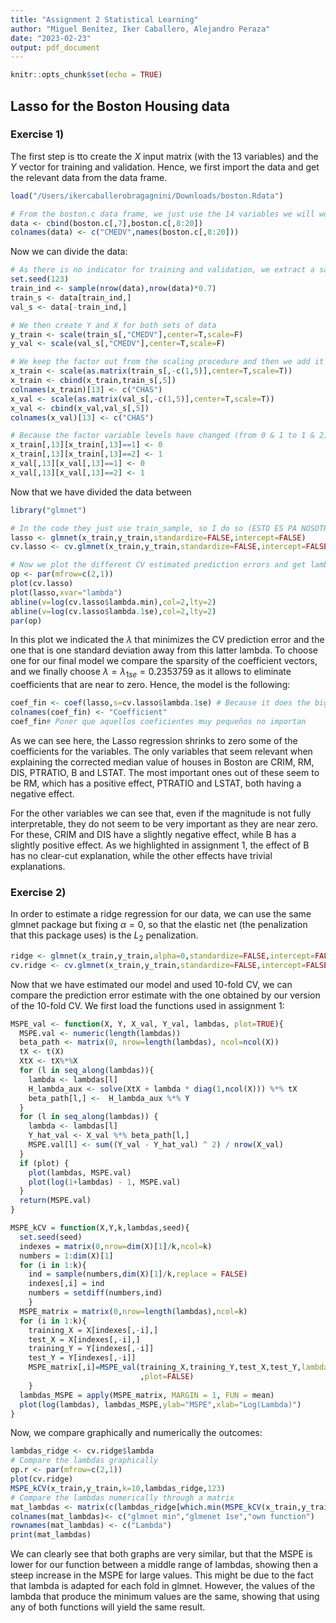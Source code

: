 ```yaml
---
title: "Assignment 2 Statistical Learning"
author: "Miguel Benítez, Iker Caballero, Alejandro Peraza"
date: "2023-02-23"
output: pdf_document
---
```


```r
knitr::opts_chunk$set(echo = TRUE)
```

## Lasso for the Boston Housing data

### Exercise 1)

The first step is tto create the $X$ input matrix (with the 13 variables) and the $Y$ vector for training and validation. Hence, we first import the data and get the relevant data from the data frame.

```r
load("/Users/ikercaballerobragagnini/Downloads/boston.Rdata")

# From the boston.c data frame, we just use the 14 variables we will work with
data <- cbind(boston.c[,7],boston.c[,8:20])
colnames(data) <- c("CMEDV",names(boston.c[,8:20]))
```

Now we can divide the data:

```r
# As there is no indicator for training and validation, we extract a sample of 70% of total observations and use it as training sample
set.seed(123)
train_ind <- sample(nrow(data),nrow(data)*0.7)
train_s <- data[train_ind,]
val_s <- data[-train_ind,]

# We then create Y and X for both sets of data
y_train <- scale(train_s[,"CMEDV"],center=T,scale=F)
y_val <- scale(val_s[,"CMEDV"],center=T,scale=F)

# We keep the factor out from the scaling procedure and then we add it again
x_train <- scale(as.matrix(train_s[,-c(1,5)],center=T,scale=T))
x_train <- cbind(x_train,train_s[,5])
colnames(x_train)[13] <- c("CHAS")
x_val <- scale(as.matrix(val_s[,-c(1,5)],center=T,scale=T))
x_val <- cbind(x_val,val_s[,5])
colnames(x_val)[13] <- c("CHAS")

# Because the factor variable levels have changed (from 0 & 1 to 1 & 2) while reincorporating the factor, we replace the values for the original ones
x_train[,13][x_train[,13]==1] <- 0
x_train[,13][x_train[,13]==2] <- 1
x_val[,13][x_val[,13]==1] <- 0
x_val[,13][x_val[,13]==2] <- 1
```

Now that we have divided the data between 

```r
library("glmnet")

# In the code they just use train_sample, so I do so (ESTO ES PA NOSOTROS, HAY QUE CAMBIARLO EN LA VERSION FINAL)
lasso <- glmnet(x_train,y_train,standardize=FALSE,intercept=FALSE)
cv.lasso <- cv.glmnet(x_train,y_train,standardize=FALSE,intercept=FALSE,nfolds=10)

# Now we plot the different CV estimated prediction errors and get lambdas
op <- par(mfrow=c(2,1))
plot(cv.lasso)
plot(lasso,xvar="lambda")
abline(v=log(cv.lasso$lambda.min),col=2,lty=2)
abline(v=log(cv.lasso$lambda.1se),col=2,lty=2)
par(op)
```

In this plot we indicated the $\lambda$ that minimizes the CV prediction error and the one that is one standard deviation away from this latter lambda. To choose one for our final model we compare the sparsity of the coefficient vectors, and we finally choose $\lambda=\lambda_{1se}=0.2353759$ as it allows to eliminate coefficients that are near to zero. Hence, the model is the following:

```r
coef_fin <- coef(lasso,s=cv.lasso$lambda.1se) # Because it does the biggest reduction of coefficients
colnames(coef_fin) <- "Coefficient"
coef_fin# Poner que aquellos coeficientes muy pequeños no importan
```

As we can see here, the Lasso regression shrinks to zero some of the coefficients for the variables. The only variables that seem relevant when explaining the corrected median value of houses in Boston are CRIM, RM, DIS, PTRATIO, B and LSTAT. The most important ones out of these seem to be RM, which has a positive effect, PTRATIO and LSTAT, both having a negative effect.

For the other variables we can see that, even if the magnitude is not fully interpretable, they do not seem to be very important as they are near zero. For these, CRIM and DIS have a slightly negative effect, while B has a slightly positive effect. As we highlighted in assignment 1, the effect of B has no clear-cut explanation, while the other effects have trivial explanations.

### Exercise 2)

In order to estimate a ridge regression for our data, we can use the same glmnet package but fixing $\alpha=0$, so that the elastic net (the penalization that this package uses) is the $L_2$ penalization.

```r
ridge <- glmnet(x_train,y_train,alpha=0,standardize=FALSE,intercept=FALSE)
cv.ridge <- cv.glmnet(x_train,y_train,standardize=FALSE,intercept=FALSE,nfolds=10)
```

Now that we have estimated our model and used 10-fold CV, we can compare the prediction error estimate with the one obtained by our version of the 10-fold CV. We first load the functions used in assignment 1:

```r
MSPE_val <- function(X, Y, X_val, Y_val, lambdas, plot=TRUE){
  MSPE.val <- numeric(length(lambdas))
  beta_path <- matrix(0, nrow=length(lambdas), ncol=ncol(X))
  tX <- t(X)
  XtX <- tX%*%X
  for (l in seq_along(lambdas)){ 
    lambda <- lambdas[l]
    H_lambda_aux <- solve(XtX + lambda * diag(1,ncol(X))) %*% tX
    beta_path[l,] <-  H_lambda_aux %*% Y
  } 
  for (l in seq_along(lambdas)) {
    lambda <- lambdas[l]
    Y_hat_val <- X_val %*% beta_path[l,]
    MSPE.val[l] <- sum((Y_val - Y_hat_val) ^ 2) / nrow(X_val)
  }
  if (plot) {
    plot(lambdas, MSPE.val)
    plot(log(1+lambdas) - 1, MSPE.val)
  }
  return(MSPE.val)
}

MSPE_kCV = function(X,Y,k,lambdas,seed){
  set.seed(seed)
  indexes = matrix(0,nrow=dim(X)[1]/k,ncol=k)
  numbers = 1:dim(X)[1]
  for (i in 1:k){
    ind = sample(numbers,dim(X)[1]/k,replace = FALSE)
    indexes[,i] = ind
    numbers = setdiff(numbers,ind)
    }
  MSPE_matrix = matrix(0,nrow=length(lambdas),ncol=k) 
  for (i in 1:k){
    training_X = X[indexes[,-i],]
    test_X = X[indexes[,-i],]
    training_Y = Y[indexes[,-i]]
    test_Y = Y[indexes[,-i]]
    MSPE_matrix[,i]=MSPE_val(training_X,training_Y,test_X,test_Y,lambdas=lambdas
                             ,plot=FALSE)
    }
  lambdas_MSPE = apply(MSPE_matrix, MARGIN = 1, FUN = mean)
  plot(log(lambdas), lambdas_MSPE,ylab="MSPE",xlab="Log(Lambda)")
}
```

Now, we compare graphically and numerically the outcomes:

```r
lambdas_ridge <- cv.ridge$lambda
# Compare the lambdas graphically
op.r <- par(mfrow=c(2,1))
plot(cv.ridge)
MSPE_kCV(x_train,y_train,k=10,lambdas_ridge,123)
# Compare the lambdas numerically through a matrix
mat_lambdas <- matrix(c(lambdas_ridge[which.min(MSPE_kCV(x_train,y_train,k=10,lambdas_ridge,183))],cv.ridge$lambda.min,cv.ridge$lambda.1se),ncol=3)
colnames(mat_lambdas)<- c("glmnet min","glmenet 1se","own function")
rownames(mat_lambdas) <- c("Lambda")
print(mat_lambdas)
```

We can clearly see that both graphs are very similar, but that the MSPE is lower for our function between a middle range of lambdas, showing then a steep increase in the MSPE for large values. This might be due to the fact that lambda is adapted for each fold in glmnet. However, the values of the lambda that produce the minimum values are the same, showing that using any of both functions will yield the same result.